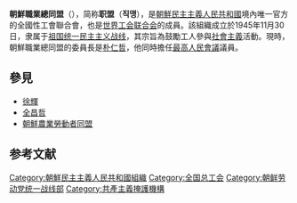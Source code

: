 {{Infobox union
| name             = 朝鮮職業總同盟
| full_name        = General Federation of Trade Unions of Korea
| native_name      = 조선직업총동맹
| native_name_lang = 
| motto            = 
| mottoeng         = 
| image            =[[File:Emblem_of_North_Korea.svg|150px]]
| founded          = {{Start date|1945|11|30|df=y}}
| predecessor      = 
| successor        = 
| current          = 
| dissolved_date   = 
| dissolved_state  = 
| merged_into      = 
| members          = 160万（2002年）
| journal          = ''[[劳动新闻|劳动新闻]]''
| country          = {{DPRK-PRK}}
| head             = 
| affiliation      = [[祖国统一民主主义战线|祖国统一民主主义战线]]<br>[[世界工会联合会|世界工会联合会]]
| people           = [[朴仁哲|朴仁哲]] (主席)<!-- {{ubl}} if multiple -->
| office           = 
| website          = <!-- {{URL|example.com}} -->
| footnotes        = 
}}
'''朝鮮職業總同盟'''（{{kor|조선직업총동맹|朝鮮職業總同盟}}），简称'''职盟'''（'''직맹'''），是[[朝鮮民主主義人民共和國|朝鮮民主主義人民共和國]]境內唯一官方的全國性工會聯合會，也是[[世界工会联合会|世界工会联合会]]的成員。該組織成立於1945年11月30日，隶属于[[祖国统一民主主义战线|祖国统一民主主义战线]]，其宗旨為鼓勵工人參與[[社會主義|社會主義]]活動。現時，朝鮮職業總同盟的委員長是[[朴仁哲|朴仁哲]]，他同時擔任[[最高人民會議|最高人民會議]]議員。

==參見==
*[[徐輝_(朝鮮勞動黨成員)|徐輝]]
*[[全昌哲|全昌哲]]
*[[朝鮮農業勞動者同盟|朝鮮農業勞動者同盟]]
[[Category:朝鮮民主主義人民共和國組織|Category:朝鮮民主主義人民共和國組織]]
[[Category:全国总工会|Category:全国总工会]]
[[Category:朝鲜劳动党统一战线部|Category:朝鲜劳动党统一战线部]]
[[Category:共產主義掩護機構|Category:共產主義掩護機構]]
==参考文献==